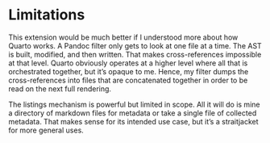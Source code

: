 # Limitations

This extension would be much better if I understood more about how Quarto works. A Pandoc filter only gets to look at one file at a time. The AST is built, modified, and then written. That makes cross-references impossible at that level. Quarto obviously operates at a higher level where all that is orchestrated together, but it's opaque to me. Hence, my filter dumps the cross-references into files that are concatenated together in order to be read on the next full rendering.

The listings mechanism is powerful but limited in scope. All it will do is mine a directory of markdown files for metadata or take a single file of collected metadata. That makes sense for its intended use case, but it's a straitjacket for more general uses.